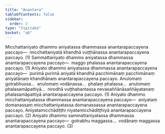 ```yaml
---
title: "Anantara"
tableOfContents: false
sidebar:
  order: 3
type: "tipitaka"
basket: "ab"
---
```



<DynamicBreadcrumb />

<Division number="42">

<Paragraph number="2362">
Micchattaniyato dhammo aniyatassa dhammassa anantarapaccayena paccayo—  micchattaniyatā khandhā vuṭṭhānassa anantarapaccayena paccayo. (1)
</Paragraph>

<Paragraph number="2363">
Sammattaniyato dhammo aniyatassa dhammassa anantarapaccayena paccayo—  maggo phalassa anantarapaccayena paccayo. (1)
</Paragraph>

<Paragraph number="2364">
Aniyato dhammo aniyatassa dhammassa anantarapaccayena paccayo—  purimā purimā aniyatā khandhā pacchimānaṃ pacchimānaṃ aniyatānaṃ khandhānaṃ anantarapaccayena paccayo. Anulomaṃ gotrabhussa…  anulomaṃ vodānassa…  phalaṃ phalassa…  anulomaṃ phalasamāpattiyā…  nirodhā vuṭṭhahantassa nevasaññānāsaññāyatanaṃ phalasamāpattiyā anantarapaccayena paccayo. (1)
</Paragraph>

</Division>
<Division number="43">

<Paragraph number="2365">
Aniyato dhammo micchattaniyatassa dhammassa anantarapaccayena paccayo—  aniyataṃ domanassaṃ micchattaniyatassa domanassassa anantarapaccayena paccayo. Aniyatamicchādiṭṭhi niyatamicchādiṭṭhiyā anantarapaccayena paccayo. (2)
</Paragraph>

<Paragraph number="2366">
Aniyato dhammo sammattaniyatassa dhammassa anantarapaccayena paccayo—  gotrabhu maggassa…  vodānaṃ maggassa anantarapaccayena paccayo. (3)
</Paragraph>
</Division>
